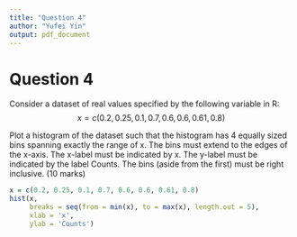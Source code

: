 ---
title: "Question 4"
author: "Yufei Yin"
output: pdf_document
---

# Question 4

Consider a dataset of real values specified by the following variable in R:
$$x = c(0.2, 0.25, 0.1, 0.7, 0.6, 0.6, 0.61, 0.8)$$

Plot a histogram of the dataset such that the histogram has 4 equally sized bins spanning exactly the range of x. The bins must extend to the edges of the x-axis. The x-label must be indicated by x. The y-label must be indicated by the label Counts. The bins (aside from the first) must be right inclusive. (10 marks)

```{r}
x = c(0.2, 0.25, 0.1, 0.7, 0.6, 0.6, 0.61, 0.8)
hist(x,
     breaks = seq(from = min(x), to = max(x), length.out = 5),
     xlab = 'x',
     ylab = 'Counts')
```

